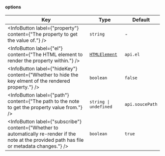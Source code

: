 
#### options

| Key                                                                                                                                              | Type                                                                          | Default         |
| ------------------------------------------------------------------------------------------------------------------------------------------------ | ----------------------------------------------------------------------------- | --------------- |
| <InfoButton label={"property"} content={"The property to get the value of."} />                                                                  | `string`                                                                      | -               |
| <InfoButton label={"el"} content={"The HTML element to render the property within."} />                                                          | [`HTMLElement`](https://developer.mozilla.org/en-US/docs/Web/API/HTMLElement) | `api.el`        |
| <InfoButton label={"hideKey"} content={"Whether to hide the key elment of the rendered property."} />                                            | `boolean`                                                                     | `false`         |
| <InfoButton label={"path"} content={"The path to the note to get the property value from."} />                                                   | `string \| undefined`                                                         | `api.soucePath` |
| <InfoButton label={"subscribe"} content={"Whether to automatically re-render if the note at the provided path has file or metadata changes."} /> | `boolean`                                                                     | `true`          |

